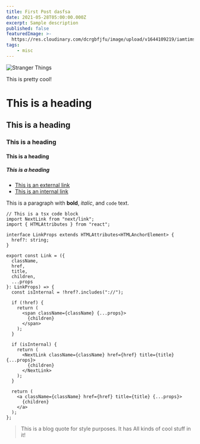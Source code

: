 ```yaml
---
title: First Post dasfsa
date: 2021-05-28T05:00:00.000Z
excerpt: Sample description
published: false
featuredImage: >-
  https://res.cloudinary.com/dcrgbfjfu/image/upload/v1644109219/iamtimsmith/deck_zrvpji.jpg
tags:
	- misc
---
```


![Stranger Things](https://res.cloudinary.com/dcrgbfjfu/image/upload/v1644109219/iamtimsmith/deck_zrvpji.jpg "Stranger Things")

This is pretty cool!

# This is a heading

## This is a heading

### This is a heading

#### This is a heading

##### This is a heading

- [This is an external link](https://www.google.com)
- [This is an internal link](/blog)

This is a paragraph with **bold**, _italic_, and `code` text.

```tsx
// This is a tsx code block
import NextLink from "next/link";
import { HTMLAttributes } from "react";

interface LinkProps extends HTMLAttributes<HTMLAnchorElement> {
  href?: string;
}

export const Link = ({
  className,
  href,
  title,
  children,
  ...props
}: LinkProps) => {
  const isInternal = !href?.includes("://");

  if (!href) {
    return (
      <span className={className} {...props}>
        {children}
      </span>
    );
  }

  if (isInternal) {
    return (
      <NextLink className={className} href={href} title={title} {...props}>
        {children}
      </NextLink>
    );
  }

  return (
    <a className={className} href={href} title={title} {...props}>
      {children}
    </a>
  );
};
```

<Gif
  src="https://media3.giphy.com/media/v1.Y2lkPTc5MGI3NjExemQzaWt0c3RkYmNsOGk1bzM3ZnJzazl1NXdwcGxmNzlkNm0yYjlxMyZlcD12MV9pbnRlcm5hbF9naWZfYnlfaWQmY3Q9Zw/T9JPznkGDAxYC8m7yC/giphy.mp4"
  caption="Dustin and Steve pretending to fight with lightsabers."
/>

<EmailSignup />

> This is a blog quote for style purposes. It has
> All kinds of cool stuff in it!

<Embed children="<h1>Hello there</h1>" />
